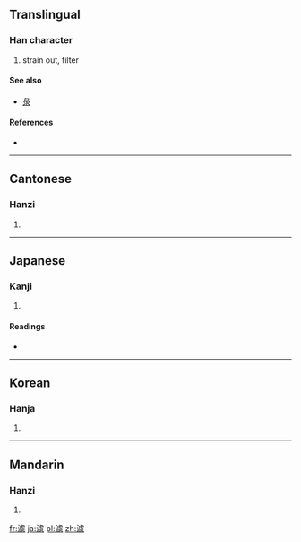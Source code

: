 {{also|滤|濾}}
==Translingual==

===Han character===
{{Han char|rn=85|rad=水|as=15|sn=18|four=3113<sub>6</sub>|canj=水卜心心 (EYPP)}}

# strain out, filter

====See also====
* [[彔]]

====References====
* {{Han ref|kx=0658.080|dkj=18565|dj=1068.110|hdz=31777.150|uh=6FFE|ud=28670|bh=C26F|bd=49775}}

----

==Cantonese==

===Hanzi===
{{yue-hanzi|jyut=|y=leui6|sim=滤}}

# {{defn|lang=yue|sort=水15}}

----

==Japanese==

===Kanji===
{{ja-kanji|grade=|rs=水15}}

# {{defn|lang=ja|sort=水15}}

====Readings====
* {{ja-readings|on=[[りょ]] (ryo), [[ろ]] (ro)|kun=[[こす]] (kosu)}}

----

==Korean==

===Hanja===
{{ko-hanja|hangeul=려>여|eumhun=|rv=ryeo>yeo|mr=ryŏ>yŏ|y=lye>ye}}

# {{defn|lang=ko|sort=水15}}

----

==Mandarin==

===Hanzi===
{{cmn-hanzi|sim=滤|pin=[[lǜ]] ([[lü4]]), [[yǎng]] ([[yang3]])|wg=lü<sup>4</sup>, yang<sup>3</sup>}}

# {{defn|lang=cmn|sort=水15}}

[[fr:濾]]
[[ja:濾]]
[[pl:濾]]
[[zh:濾]]